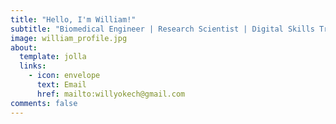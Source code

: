 ```yaml
---
title: "Hello, I'm William!"
subtitle: "Biomedical Engineer | Research Scientist | Digital Skills Trainer"
image: william_profile.jpg
about:
  template: jolla
  links:
    - icon: envelope
      text: Email
      href: mailto:willyokech@gmail.com
comments: false
---
```


::: {#hero-heading style="text-align:center"}
<link rel="stylesheet" href="https://cdnjs.cloudflare.com/ajax/libs/font-awesome/5.15.4/css/all.min.css">

::: icon-links
<a href="blog_cv/Resume_William_Okech_Website_2023.pdf" target="_blank" title = "Resume"><i class="fas fa-file-alt"></i></a> <a href="https://www.linkedin.com/in/williamokech/" target="_blank" title = "LinkedIn"><i class="fab fa-linkedin"></i></a> <a href="https://github.com/wokech" target="_blank" title = "GitHub"><i class="fab fa-github"></i></a> <a href="blog.qmd" target="_blank" title = "Blog"><i class="fas fa-blog"></i></a> <a href="portfolio/apps.qmd" target="_blank" title = "My Apps"><i class="fas fa-briefcase"></i></a> <a href="portfolio/soc_med.qmd" target="_blank" title = "Data Visualization"><i class="fab fa-instagram"></i></a>
:::
:::
